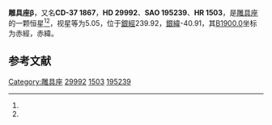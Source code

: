 {{Starbox begin
| name = 雕具座β
}}
{{Starbox observe
| epoch = [[J2000.0|J2000.0]]
| constell = [[雕具座|雕具座]]<ref name=SIMBAD>{{cite web
 | url=http://simbad.u-strasbg.fr/simbad/sim-id?Ident=HR+1503
 | title=Pulsating variable Star
 | publisher=Centre de Données astronomiques de Strasbourg
 | work=SIMBAD
 | accessdate=2012-07-13
 | archive-date=2020-05-25
 | archive-url=https://web.archive.org/web/20200525065825/http://simbad.u-strasbg.fr/simbad/sim-id?Ident=HR+1503
 | dead-url=no
 }}</ref><ref name=DATA>{{cite web
 | url=http://vizier.u-strasbg.fr/viz-bin/VizieR-5?-out.add=.&-source=5050&-corr=PK=HR&-out.max=9999&HR=1503
 | title=VizieR Detailed Page
 | accessdate=2012-07-13
 | archive-date=2020-05-25
 | archive-url=https://web.archive.org/web/20200525065831/http://vizier.u-strasbg.fr/viz-bin/VizieR-5?-out.add=.&-source=5050&-corr=PK%3DHR&-out.max=9999&HR=1503
 | dead-url=no
 }}</ref>
| 星官 = 
| ra = {{RA|4|42|3.5}}<ref name=SIMBAD /><ref name=DATA />
| dec = {{DEC|-37|8|40}}<ref name=SIMBAD /><ref name=DATA />
| appmag_v = 5.05<ref name=SIMBAD /><ref name=DATA />
}}
{{Starbox character
| class = F1V<ref name=SIMBAD /><ref name=DATA />
| b-v = 0.37<ref name=SIMBAD /><ref name=DATA />
| u-b = 0.04<ref name=SIMBAD /><ref name=DATA />
| r-i = <ref name=SIMBAD /><ref name=DATA />
| variable = 
}}
{{Starbox astrometry
| radial_v = 0.04
| prop_mo_ra = 27
| parallax = 0.058
| p_error = 
}}
{{Starbox catalog
| names =CD-37 1867，[[SAO星表|SAO]] 195239，[[HD星表|HD]] 29992，[[HR星表|HR]] 1503}}
{{Starbox reference |Simbad=HR+1503}}
{{Starbox end}}

'''雕具座β'''，又名'''CD-37 1867'''，'''HD 29992'''、'''SAO 195239'''、'''HR 1503'''，是[[雕具座|雕具座]]的一颗恒星<ref name=SIMBAD /><ref name=DATA />，视星等为5.05，位于[[銀道座標系|銀經]]239.92，[[銀道座標系|銀緯]]-40.91，其[[B1900.0|B1900.0]]坐标为赤經{{RA|4|38|31.2}}，赤緯{{DEC|-37|-40.91|22}}。

== 参考文献 ==
{{reflist}}

{{star-stub}}

{{雕具座恒星}}
[[Category:雕具座|Category:雕具座]]
[[Category:HD和HDE天體|29992]]
[[Category:HR天體|1503]]
[[Category:SAO天體|195239]]
